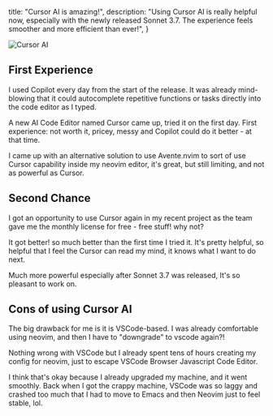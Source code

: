   title: "Cursor AI is amazing!",
  description: "Using Cursor AI is really helpful now, especially with the newly released Sonnet 3.7. The experience feels smoother and more efficient than ever!",
}

![Cursor AI](/images/cursor-ai-is-amazing/website.png)


## First Experience

I used Copilot every day from the start of the release. It was already mind-blowing that it could autocomplete repetitive functions or tasks directly into the code editor as I typed.

A new AI Code Editor named Cursor came up, tried it on the first day. First experience: not worth it, pricey, messy and Copilot could do it better - at that time.

I came up with an alternative solution to use Avente.nvim to sort of use Cursor capability inside my neovim editor, it's great, but still limiting, and not as powerful as Cursor.

## Second Chance

I got an opportunity to use Cursor again in my recent project as the team gave me the monthly license for free - free stuff! why not?

It got better! so much better than the first time I tried it. It's pretty helpful, so helpful that I feel the Cursor can read my mind, it knows what I want to do next. 

Much more powerful especially after Sonnet 3.7 was released, It's so pleasant to work on.

## Cons of using Cursor AI

The big drawback for me is it is VSCode-based. I was already comfortable using neovim, and then I have to "downgrade" to vscode again?!

Nothing wrong with VSCode but I already spent tens of hours creating my config for neovim, just to escape VSCode Browser Javascript Code Editor.

I think that's okay because I already upgraded my machine, and it went smoothly. Back when I got the crappy machine, VSCode was so laggy and crashed too much that I had to move to Emacs and then Neovim just to feel stable, lol.

